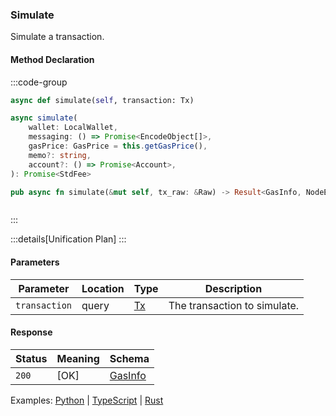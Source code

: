 ### Simulate

Simulate a transaction.

#### Method Declaration

:::code-group

```python [Python]
async def simulate(self, transaction: Tx)
```

```typescript [TypeScript]
async simulate(
    wallet: LocalWallet,
    messaging: () => Promise<EncodeObject[]>,
    gasPrice: GasPrice = this.getGasPrice(),
    memo?: string,
    account?: () => Promise<Account>,
): Promise<StdFee>
```

```rust [Rust]
pub async fn simulate(&mut self, tx_raw: &Raw) -> Result<GasInfo, NodeError>
```

```url [API]
```

:::

:::details[Unification Plan]
:::

#### Parameters

| Parameter     | Location  | Type  | Description                   |
| ------------- | --------- | ----- | ----------------------------- |
| `transaction` | query     | [Tx]  | The transaction to simulate.  |


#### Response

| Status | Meaning     | Schema     |
| ------ | ----------- | ---------- |
| `200`  | [OK]        | [GasInfo]  |

Examples: [Python] | [TypeScript] | [Rust]

[Python]: https://github.com/dydxprotocol/v4-clients/blob/3e8c7e1b960291b7ef273962d374d9934a5c4d33/v4-client-py-v2/examples/transfer_example_withdraw_other.py#L20
[TypeScript]: https://github.com/dydxprotocol/v4-clients/blob/3e8c7e1b960291b7ef273962d374d9934a5c4d33/v4-client-js/examples/transfer_example_withdraw_other.ts#L37
[Rust]: https://github.com/dydxprotocol/v4-clients/blob/3e8c7e1b960291b7ef273962d374d9934a5c4d33/v4-client-rs/client/examples/withdraw_other.rs#L52

[Tx]: /types/tx
[GasInfo]: /types/gas_info